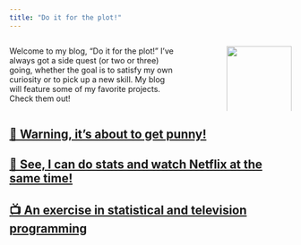 ```yaml
---
title: "Do it for the plot!"
---
```


:::: {.columns}

::: {.column width="65%"}

Welcome to my blog, "Do it for the plot!" I've always got a side quest (or two or three) going, whether the goal is to satisfy my own curiosity or to pick up a new skill. My blog will feature some of my favorite projects. Check them out!

:::

::: {.column width="10%"}
<!-- empty column to create gap -->
:::

::: {.column width="25%"}

<img src="blog_logo.png" style="height: 100%; width: 100%; object-fit: contain"/>

:::

::::




## [🚨 Warning, it's about to get punny!](posts/hello_world/index.qmd)

## [🍿 See, I can do stats and watch Netflix at the same time!](posts/tv_ratings/index.qmd)

## [📺 An exercise in statistical and television programming](posts/procrastination/index.qmd)
